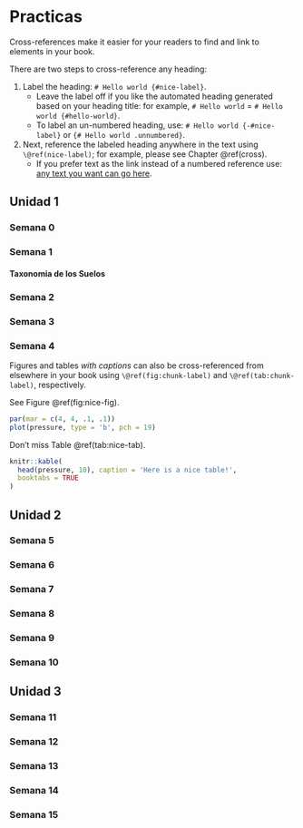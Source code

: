 # Practicas {#cross}

Cross-references make it easier for your readers to find and link to elements in your book.

There are two steps to cross-reference any heading:

1. Label the heading: `# Hello world {#nice-label}`. 
    - Leave the label off if you like the automated heading generated based on your heading title: for example, `# Hello world` = `# Hello world {#hello-world}`.
    - To label an un-numbered heading, use: `# Hello world {-#nice-label}` or `{# Hello world .unnumbered}`.

1. Next, reference the labeled heading anywhere in the text using `\@ref(nice-label)`; for example, please see Chapter \@ref(cross). 
    - If you prefer text as the link instead of a numbered reference use: [any text you want can go here](#cross).

## Unidad 1 {-}
### Semana 0 {-}
### Semana 1 {-}
#### Taxonomia de los Suelos {-}
### Semana 2 {-}
### Semana 3 {-}
### Semana 4 {-}

Figures and tables *with captions* can also be cross-referenced from elsewhere in your book using `\@ref(fig:chunk-label)` and `\@ref(tab:chunk-label)`, respectively.

See Figure \@ref(fig:nice-fig).

```r
par(mar = c(4, 4, .1, .1))
plot(pressure, type = 'b', pch = 19)
```

Don't miss Table \@ref(tab:nice-tab).

```r
knitr::kable(
  head(pressure, 10), caption = 'Here is a nice table!',
  booktabs = TRUE
)
```

## Unidad 2 {-}
### Semana 5 {-}
### Semana 6 {-}
### Semana 7 {-}
### Semana 8 {-}
### Semana 9 {-}
### Semana 10 {-}

## Unidad 3 {-}
### Semana 11 {-}
### Semana 12 {-}
### Semana 13 {-}
### Semana 14 {-}
### Semana 15 {-}